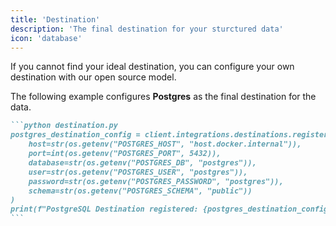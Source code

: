 ```yaml
---
title: 'Destination'
description: 'The final destination for your sturctured data'
icon: 'database'
---
```


If you cannot find your ideal destination, you can configure your own destination with our open source model.

The following example configures **Postgres** as the final destination for the data.
````md
```python destination.py
postgres_destination_config = client.integrations.destinations.register_postgres(
    host=str(os.getenv("POSTGRES_HOST", "host.docker.internal")),
    port=int(os.getenv("POSTGRES_PORT", 5432)),
    database=str(os.getenv("POSTGRES_DB", "postgres")),
    user=str(os.getenv("POSTGRES_USER", "postgres")),
    password=str(os.getenv("POSTGRES_PASSWORD", "postgres")),
    schema=str(os.getenv("POSTGRES_SCHEMA", "public"))
)
print(f"PostgreSQL Destination registered: {postgres_destination_config}")
```
````
